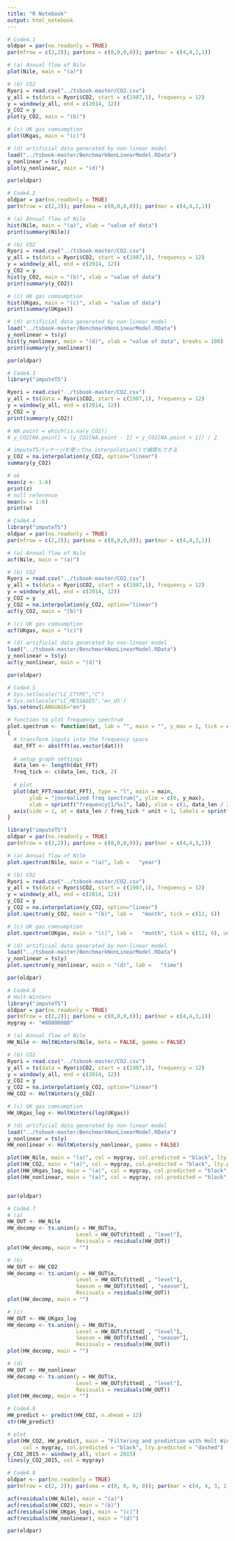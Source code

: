 ```yaml
---
title: "R Notebook"
output: html_notebook
---
```


```r
# Code4.1
oldpar = par(no.readonly = TRUE)
par(mfrow = c(2,2)); par(oma = c(0,0,0,0)); par(mar = c(4,4,2,1))

# (a) Annual flow of Nile
plot(Nile, main = "(a)")

# (b) CO2
Ryori = read.csv("../tsbook-master/CO2.csv")
y_all = ts(data = Ryori$CO2, start = c(1987,1), frequency = 12)
y = window(y_all, end = c(2014, 12))
y_CO2 = y
plot(y_CO2, main = "(b)")

# (c) UK gas comsumption
plot(UKgas, main = "(c)")

# (d) artificial data generated by non-linear model
load("../tsbook-master/BenchmarkNonLinearModel.RData")
y_nonlinear = ts(y)
plot(y_nonlinear, main = "(d)")

par(oldpar)
```
```r
# Code4.2
oldpar = par(no.readonly = TRUE)
par(mfrow = c(2,2)); par(oma = c(0,0,0,0)); par(mar = c(4,4,2,1))

# (a) Annual flow of Nile
hist(Nile, main = "(a)", xlab = "value of data")
print(summary(Nile))

# (b) CO2
Ryori = read.csv("../tsbook-master/CO2.csv")
y_all = ts(data = Ryori$CO2, start = c(1987,1), frequency = 12)
y = window(y_all, end = c(2014, 12))
y_CO2 = y
hist(y_CO2, main = "(b)", xlab = "value of data")
print(summary(y_CO2))

# (c) UK gas comsumption
hist(UKgas, main = "(c)", xlab = "value of data")
print(summary(UKgas))

# (d) artificial data generated by non-linear model
load("../tsbook-master/BenchmarkNonLinearModel.RData")
y_nonlinear = ts(y)
hist(y_nonlinear, main = "(d)", xlab = "value of data", breaks = 100)
print(summary(y_nonlinear))

par(oldpar)
```

```r
# Code4.3
library("imputeTS")

Ryori = read.csv("../tsbook-master/CO2.csv")
y_all = ts(data = Ryori$CO2, start = c(1987,1), frequency = 12)
y = window(y_all, end = c(2014, 12))
y_CO2 = y
print(summary(y_CO2))

# NA.point = which(is.na(y_CO2))
# y_CO2[NA.point] = (y_CO2[NA.point - 1] + y_CO2[NA.point + 1]) / 2

# imputeTSパッケージを使ってna.interpolation()で補間もできる
y_CO2 = na.interpolation(y_CO2, option="linear")
summary(y_CO2)
```

```r
# ok
mean(z <- 1:6)
print(z)
# null reference
mean(w = 1:6)
print(w)
```

```r
# Code4.4
library("imputeTS")
oldpar = par(no.readonly = TRUE)
par(mfrow = c(2,2)); par(oma = c(0,0,0,0)); par(mar = c(4,4,3,1))

# (a) Annual flow of Nile
acf(Nile, main = "(a)")

# (b) CO2
Ryori = read.csv("../tsbook-master/CO2.csv")
y_all = ts(data = Ryori$CO2, start = c(1987,1), frequency = 12)
y = window(y_all, end = c(2014, 12))
y_CO2 = y
y_CO2 = na.interpolation(y_CO2, option="linear")
acf(y_CO2, main = "(b)")

# (c) UK gas comsumption
acf(UKgas, main = "(c)")

# (d) artificial data generated by non-linear model
load("../tsbook-master/BenchmarkNonLinearModel.RData")
y_nonlinear = ts(y)
acf(y_nonlinear, main = "(d)")

par(oldpar)
```

```r
# Code4.5
# Sys.setlocale("LC_CTYPE","C")
# Sys.setlocale("LC_MESSAGES",'en_US')
Sys.setenv(LANGUAGE="en")

# function to plot frequency spectrum
plot.spectrum <- function(dat, lab = "", main = "", y_max = 1, tick = c(8, 4), unit = 1)
{
  # transform inputs into the frequency space
  dat_FFT <- abs(fft(as.vector(dat)))
  
  # setup graph settings
  data_len <- length(dat_FFT)
  freq_tick <- c(data_len, tick, 2)
  
  # plot
  plot(dat_FFT/max(dat_FFT), type = "l", main = main,
       ylab = "|normalized freq spectrum|", ylim = c(0, y_max),
       xlab = sprintf("frequency[1/%s]", lab), xlim = c(1, data_len / 2), xaxt = "n")
  axis(side = 1, at = data_len / freq_tick * unit + 1, labels = sprintf("1/%d", freq_tick), cex.axis = 0.7)
}

library("imputeTS")
oldpar = par(no.readonly = TRUE)
par(mfrow = c(2,2)); par(oma = c(0,0,0,0)); par(mar = c(4,4,3,1))

# (a) Annual flow of Nile
plot.spectrum(Nile, main = "(a)", lab =   "year")

# (b) CO2
Ryori = read.csv("../tsbook-master/CO2.csv")
y_all = ts(data = Ryori$CO2, start = c(1987,1), frequency = 12)
y = window(y_all, end = c(2014, 12))
y_CO2 = y
y_CO2 = na.interpolation(y_CO2, option="linear")
plot.spectrum(y_CO2, main = "(b)", lab =   "month", tick = c(12, 6))

# (c) UK gas comsumption
plot.spectrum(UKgas, main = "(c)", lab =   "month", tick = c(12, 6), unit = 3)

# (d) artificial data generated by non-linear model
load("../tsbook-master/BenchmarkNonLinearModel.RData")
y_nonlinear = ts(y)
plot.spectrum(y_nonlinear, main = "(d)", lab =   "time")

par(oldpar)
```

```r
# Code4.6
# Holt-Winters
library("imputeTS")
oldpar = par(no.readonly = TRUE)
par(mfrow = c(2,2)); par(oma = c(0,0,0,0)); par(mar = c(4,4,3,1))
mygray <- "#80808080"

# (a) Annual flow of Nile
HW_Nile <- HoltWinters(Nile, beta = FALSE, gamma = FALSE)

# (b) CO2
Ryori = read.csv("../tsbook-master/CO2.csv")
y_all = ts(data = Ryori$CO2, start = c(1987,1), frequency = 12)
y = window(y_all, end = c(2014, 12))
y_CO2 = y
y_CO2 = na.interpolation(y_CO2, option="linear")
HW_CO2 <- HoltWinters(y_CO2)

# (c) UK gas comsumption
HW_UKgas_log <- HoltWinters(log(UKgas))

# (d) artificial data generated by non-linear model
load("../tsbook-master/BenchmarkNonLinearModel.RData")
y_nonlinear = ts(y)
HW_nonlinear <- HoltWinters(y_nonlinear, gamma = FALSE)

plot(HW_Nile, main = "(a)", col = mygray, col.predicted = "black", lty.predicted = "dashed")
plot(HW_CO2, main = "(a)", col = mygray, col.predicted = "black", lty.predicted = "dashed")
plot(HW_UKgas_log, main = "(a)", col = mygray, col.predicted = "black", lty.predicted = "dashed")
plot(HW_nonlinear, main = "(a)", col = mygray, col.predicted = "black", lty.predicted = "dashed")


par(oldpar)
```

```r
# Code4.7
# (a)
HW_OUT <- HW_Nile
HW_decomp <- ts.union(y = HW_OUT$x,
                      Level = HW_OUT$fitted[ , "level"],
                      Resisuals = residuals(HW_OUT))
plot(HW_decomp, main = "")

# (b)
HW_OUT <- HW_CO2
HW_decomp <- ts.union(y = HW_OUT$x,
                      Level = HW_OUT$fitted[ , "level"],
                      Season = HW_OUT$fitted[ , "season"],
                      Resisuals = residuals(HW_OUT))
plot(HW_decomp, main = "")

# (c)
HW_OUT <- HW_UKgas_log
HW_decomp <- ts.union(y = HW_OUT$x,
                      Level = HW_OUT$fitted[ , "level"],
                      Season = HW_OUT$fitted[ , "season"],
                      Resisuals = residuals(HW_OUT))
plot(HW_decomp, main = "")

# (d)
HW_OUT <- HW_nonlinear
HW_decomp <- ts.union(y = HW_OUT$x,
                      Level = HW_OUT$fitted[ , "level"],
                      Resisuals = residuals(HW_OUT))
plot(HW_decomp, main = "")

```

```r
# Code4.8
HW_predict <- predict(HW_CO2, n.ahead = 12)
str(HW_predict)

# plot
plot(HW_CO2, HW_predict, main = "Filtering and predintion with Holt Winters", 
     col = mygray, col.predicted = "black", lty.predicted = "dashed")
y_CO2_2015 <- window(y_all, start = 2015)
lines(y_CO2_2015, col = mygray)
```

```r
# Code4.9
oldpar <- par(no.readonly = TRUE)
par(mfrow = c(2, 2)); par(oma = c(0, 0, 0, 0)); par(mar = c(4, 4, 3, 1))

acf(residuals(HW_Nile), main = "(a)")
acf(residuals(HW_CO2), main = "(b)")
acf(residuals(HW_UKgas_log), main = "(c)")
acf(residuals(HW_nonlinear), main = "(d)")

par(oldpar)
```











